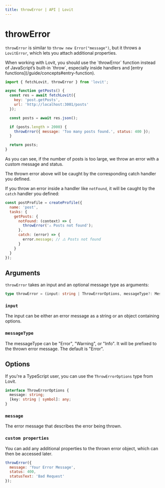 ```yaml
---
title: throwError | API | Lovit
---
```


# throwError

`throwError` is similar to `throw new Error("message")`, but it throws a `LovitError`, which lets you attach additional properties.

<Callout>
  When working with Lovit, you should use the `throwError` function instead of JavaScript’s built-in `throw`, especially
  inside handlers and [entry functions](/guide/concepts#entry-function).
</Callout>

```js {11-13} title="js"
import { fetchLovit, throwError } from 'lovit';

async function getPosts() {
  const res = await fetchLovit({
    key: 'post.getPosts',
    url: 'http://localhost:3001/posts'
  });

  const posts = await res.json();

  if (posts.length > 2000) {
    throwError({ message: 'Too many posts found.', status: 400 });
  }

  return posts;
}
```

As you can see, if the number of posts is too large, we throw an error with a custom message and status.

The thrown error above will be caught by the corresponding catch handler you defined.

If you throw an error inside a handler like `notFound`, it will be caught by the `catch` handler you defined:

```js title="js"
const postProfile = createProfile({
  name: 'post',
  tasks: {
    getPosts: {
      notFound: (context) => {
        throwError('⚠️ Posts not found');
      },
      catch: (error) => {
        error.message; // ⚠️ Posts not found
      }
    }
  }
});
```

## Arguments

`throwError` takes an input and an optional message type as arguments:

```ts title="ts"
type throwError = (input: string | ThrowErrorOptions, messageType?: MessageType) => never;
```

### `input`

The input can be either an error message as a string or an object containing options.

### `messageType`

The messageType can be "Error", "Warning", or "Info". It will be prefixed to the thrown error message. The default is "Error".

## Options

If you're a TypeScript user, you can use the `ThrowErrorOptions` type from Lovit.

```ts title="ts"
interface ThrowErrorOptions {
  message: string;
  [key: string | symbol]: any;
}
```

### `message`

The error message that describes the error being thrown.

### `custom properties`

You can add any additional properties to the thrown error object, which can then be accessed later.

```js title="js"
throwError({
  message: 'Your Error Message',
  status: 400,
  statusText: 'Bad Request'
});
```
